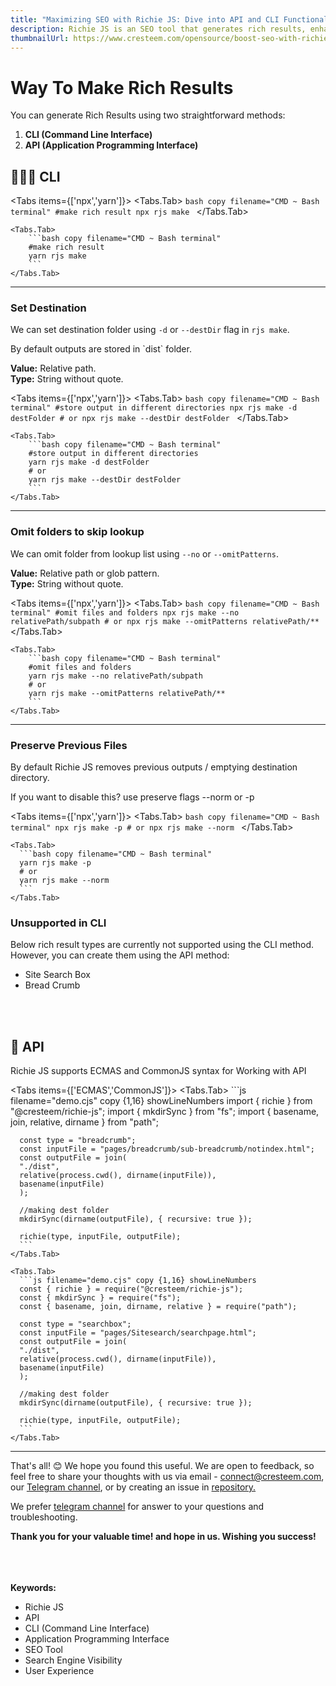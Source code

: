 ```yaml
---
title: "Maximizing SEO with Richie JS: Dive into API and CLI Functionality"
description: Richie JS is an SEO tool that generates rich results, enhancing search engine visibility and user experience. Learn how to configure Richie JS, enable intellisense support, and use it with CLI or API to improve your website's SEO.
thumbnailUrl: https://www.cresteem.com/opensource/boost-seo-with-richie-js/thumbnail.webp
---
```



# Way To Make Rich Results

You can generate Rich Results using two straightforward methods:

1. **CLI (Command Line Interface)**
2. **API (Application Programming Interface)**

## 👨🏻‍💻 CLI

<Tabs items={['npx','yarn']}>
    <Tabs.Tab>
       ```bash copy filename="CMD ~ Bash terminal"
        #make rich result
        npx rjs make
        ```
    </Tabs.Tab>

    <Tabs.Tab>
        ```bash copy filename="CMD ~ Bash terminal"
        #make rich result
        yarn rjs make
        ```
    </Tabs.Tab>

</Tabs>

---

### Set Destination

We can set destination folder using `-d` or `--destDir` flag in `rjs make`.

<Callout type="default">
  By default outputs are stored in `dist` folder.
</Callout>

**Value:** Relative path. <br/>
**Type:** String without quote.

<Tabs items={['npx','yarn']}>
    <Tabs.Tab>
        ```bash copy filename="CMD ~ Bash terminal"
        #store output in different directories
        npx rjs make -d destFolder
        # or
        npx rjs make --destDir destFolder
        ```
    </Tabs.Tab>

    <Tabs.Tab>
        ```bash copy filename="CMD ~ Bash terminal"
        #store output in different directories
        yarn rjs make -d destFolder
        # or
        yarn rjs make --destDir destFolder
        ```
    </Tabs.Tab>

</Tabs>

---

### Omit folders to skip lookup

We can omit folder from lookup list using `--no` or `--omitPatterns`.

**Value:** Relative path or glob pattern. <br/>
**Type:** String without quote.

<Tabs items={['npx','yarn']}>
    <Tabs.Tab>
       ```bash copy filename="CMD ~ Bash terminal"
        #omit files and folders
        npx rjs make --no relativePath/subpath
        # or
        npx rjs make --omitPatterns relativePath/**
        ```
    </Tabs.Tab>

    <Tabs.Tab>
        ```bash copy filename="CMD ~ Bash terminal"
        #omit files and folders
        yarn rjs make --no relativePath/subpath
        # or
        yarn rjs make --omitPatterns relativePath/**
        ```
    </Tabs.Tab>

</Tabs>

---

### Preserve Previous Files

<Callout type="warning">
  By default Richie JS removes previous outputs / emptying destination
  directory.
</Callout>

If you want to disable this? use preserve flags --norm or -p

<Tabs items={['npx','yarn']}>
    <Tabs.Tab>
      ```bash copy filename="CMD ~ Bash terminal"
      npx rjs make -p
      # or
      npx rjs make --norm
      ```
    </Tabs.Tab>

    <Tabs.Tab>
      ```bash copy filename="CMD ~ Bash terminal"
      yarn rjs make -p
      # or
      yarn rjs make --norm
      ```
    </Tabs.Tab>

</Tabs>

### Unsupported in CLI

Below rich result types are currently not supported using the CLI method. However, you can create them using the API method:

- Site Search Box
- Bread Crumb

<br />
<br />

## 🤖 API

Richie JS supports ECMAS and CommonJS syntax for Working with API

<Tabs items={['ECMAS','CommonJS']}>
    <Tabs.Tab>
      ```js filename="demo.cjs" copy {1,16} showLineNumbers
      import { richie } from "@cresteem/richie-js";
      import { mkdirSync } from "fs";
      import { basename, join, relative, dirname } from "path";

      const type = "breadcrumb";
      const inputFile = "pages/breadcrumb/sub-breadcrumb/notindex.html";
      const outputFile = join(
      "./dist",
      relative(process.cwd(), dirname(inputFile)),
      basename(inputFile)
      );

      //making dest folder
      mkdirSync(dirname(outputFile), { recursive: true });

      richie(type, inputFile, outputFile);
      ```
    </Tabs.Tab>

    <Tabs.Tab>
      ```js filename="demo.cjs" copy {1,16} showLineNumbers
      const { richie } = require("@cresteem/richie-js");
      const { mkdirSync } = require("fs");
      const { basename, join, dirname, relative } = require("path");

      const type = "searchbox";
      const inputFile = "pages/Sitesearch/searchpage.html";
      const outputFile = join(
      "./dist",
      relative(process.cwd(), dirname(inputFile)),
      basename(inputFile)
      );

      //making dest folder
      mkdirSync(dirname(outputFile), { recursive: true });

      richie(type, inputFile, outputFile);
      ```
    </Tabs.Tab>

</Tabs>

---

That's all! 😊 We hope you found this useful. We are open to feedback, so feel free to share your thoughts with us via email - [connect@cresteem.com](mailto:connect@cresteem.com), our [Telegram channel](https://t.me/cresteem/1), or by creating an issue in [repository.](https://github.com/cresteem/Richie-JS/issues)

We prefer [telegram channel](https://t.me/cresteem/1) for answer to your questions and troubleshooting.

**Thank you for your valuable time! and hope in us. Wishing you success!**


<br />
<br />
<br />
<strong>Keywords:</strong>
<ul className={style.keywords}>
  <li>Richie JS</li>
  <li>API</li>
  <li>CLI (Command Line Interface)</li>
  <li>Application Programming Interface</li>
  <li>SEO Tool</li>
  <li>Search Engine Visibility</li>
  <li>User Experience</li>
</ul>
